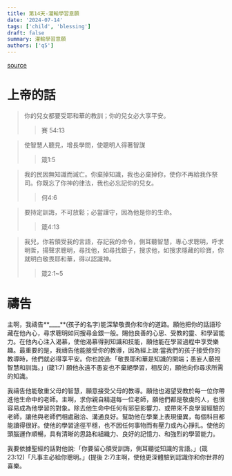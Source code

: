 ```yaml
---
title: 第14天-灌輸學習意願
date: '2024-07-14'
tags: ['child', 'blessing']
draft: false
summary: 灌輸學習意願
authors: ['q5']
---
```


[source](https://q5help.me/faith/PrayForTheChildren.jsp)

# 上帝的話

> 你的兒女都要受耶和華的教訓；你的兒女必大享平安。
>
> > 賽 54:13

> 使智慧人聽見，增長學問，使聰明人得著智謀
>
> > 箴1:5

> 我的民因無知識而滅亡。你棄掉知識，我也必棄掉你，使你不再給我作祭司。你既忘了你神的律法，我也必忘記你的兒女。
>
> > 何4:6

> 要持定訓誨，不可放鬆；必當謹守，因為他是你的生命。
>
> > 箴4:13

> 我兒，你若領受我的言語，存記我的命令，側耳聽智慧，專心求聰明，呼求明哲，揚聲求聰明，尋找他，如尋找銀子，搜求他，如搜求隱藏的珍寶，你就明白敬畏耶和華，得以認識神。
>
> > 箴2:1~5

# 禱告

主啊，我禱告**\_\_\_\_**(孩子的名字)能深摯敬畏你和你的道路。願他把你的話語珍藏在他內心，尋求聰明如同搜尋金銀一般。賜他良善的心思、受教的靈、和學習能力。在他內心注入渴慕，使他渴慕得到知識和技能，願他能在學習過程中享受樂趣。最重要的是，我禱告他能接受你的教導，因為經上說:當我們的孩子接受你的教導時，他們就必得享平安。你也說過:「敬畏耶和華是知識的開端；愚妄人藐視智慧和訓誨。」(箴1:7) 願他永遠不愚妄也不棄絕學習，相反的，願他向你尋求所需的知識。

我禱告他能敬重父母的智慧，願意接受父母的教導。願他也渴望受教於每一位你帶進他生命中的老師。主啊，求你親自精選每一位老師，願他們都是敬虔的人，也很容易成為他學習的對象。除去他生命中任何有邪惡影響力、或帶來不良學習經驗的老師，讓他與老師們相處融洽、溝通良好。幫助他在學業上表現優異，每個科目都能讀得很好。使他的學習途徑平穩，也不因任何事物而有壓力或內心掙扎。使他的頭腦運作順暢，具有清晰的思路和組織力、良好的記憶力、和強烈的學習能力。

我要依據聖經的話對他說:「你要留心領受訓誨，側耳聽從知識的言語。」(箴 23:12)「凡事主必給你聰明。」(提後 2:7)主啊，使他更深體驗到認識你和你世界的喜樂。
